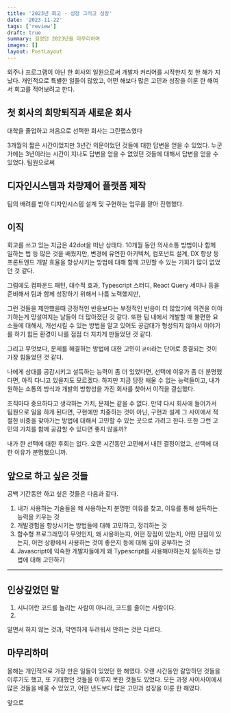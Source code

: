 ```yaml
---
title: '2023년 회고 - 성장 그리고 성장'
date: '2023-11-22'
tags: ['review']
draft: true
summary: 길었던 2023년을 마무리하며
images: []
layout: PostLayout
---
```


외주나 프로그램이 아닌 한 회사의 일원으로써 개발자 커리어를 시작한지 첫 한 해가 지났다.
개인적으로 특별한 일들이 많았고, 어떤 해보다 많은 고민과 성장을 이룬 한 해여서 회고를 적어보려고 한다.

## 첫 회사의 희망퇴직과 새로운 회사

대학을 졸업하고 처음으로 선택한 회사는 그린랩스였다

3개월의 짧은 시간이었지만 3년간 의문이었던 것들에 대한 답변을 얻을 수 있었다.
누군가에는 3년이라는 시간이 지나도 답변을 얻을 수 없었던 것들에 대해서 답변을 얻을 수 있었다.
팀원으로써

##

## 디자인시스템과 차량제어 플랫폼 제작

팀의 배려를 받아 디자인시스템 설계 및 구현하는 업무를 맡아 진행했다.

## 이직

회고를 쓰고 있는 지금은 42dot을 떠난 상태다. 10개월 동안 의사소통 방법이나 함께 일하는 법 등 많은 것을 배웠지만,
변경에 유연한 아키텍쳐, 컴포넌트 설계, DX 향상 등 프론트엔드 개발 효율을 항샹시키는 방법에 대해 함께 고민할 수 있는 기회가 많이 없었던 것 같다.

그럼에도 컴파운드 패턴, 대수적 효과, Typescript 스터디, React Query 세미나 등을 준비해서 팀과 함께 성장하기 위해서 나름 노력했지만,

그런 것들을 제안했을때 긍정적인 반응보다는 부정적인 반응이 더 많았기에 의견을 이야기하는게 망설여지는 날들이 더 많아졌던 것 같다.
또한 팀 내에서 개발할 때 불편한 요소들에 대해서, 개선시킬 수 있는 방법을 알고 있어도 공감대가 형성되지 않아서 이야기를 하기 힘든 환경이 나를 점점 더 지치게 만들었던 것 같다.

그리고 무엇보다, 문제를 해결하는 방법에 대한 고민이 `굳이`라는 단어로 종결되는 것이 가장 힘들었던 것 같다.

나에게 상대를 공감시키고 설득하는 능력이 좀 더 있었다면, 선택에 이유가 좀 더 분명했다면, 아직 다니고 있을지도 모르겠다.
하지만 지금 당장 채울 수 없는 능력들이고, 내가 원하는 소통의 방식과 개발의 방향성을 가진 회사를 찾아서 이직을 결심했다.

조직마다 중요하다고 생각하는 가치, 문제는 같을 수 없다. 만약 다시 회사에 들어가서 팀원으로 일을 하게 된다면, 구현에만 치중하는 것이 아닌,
구현과 설계 그 사이에서 적절한 비중을 찾아가는 방법에 대해서 고민할 수 있는 곳으로 가려고 한다. 또한 그런 고민의 가치를 함께 공감할 수 있다면 좋지 않을까?

내가 한 선택에 대한 후회는 없다. 오랜 시간동안 고민해서 내린 결정이었고, 선택에 대한 이유가 분명했으니까.

## 앞으로 하고 싶은 것들

공백 기간동안 하고 싶은 것들은 다음과 같다.

1. 내가 사용하는 기술들을 왜 사용하는지 분명한 이유를 찾고, 이유를 통해 설득하는 능력을 키우는 것
2. 개발경험을 향상시키는 방법들에 대해 고민하고, 정리하는 것
3. 함수형 프로그래밍이 무엇인지, 왜 사용하는지, 어떤 장점이 있는지, 어떤 단점이 있는지, 어떤 상황에서 사용하는 것이 좋은지 등에 대해 깊이 공부하는 것
4. Javascript에 익숙한 개발자들에게 왜 Typescript를 사용해야하는지 설득하는 방법에 대해 고민하기

---

## 인상깊었던 말

1. 시니어란 코드를 늘리는 사람이 아니라, 코드를 줄이는 사람이다.
2.

알면서 하지 않는 것과, 막연하게 두려워서 안하는 것은 다르다.

## 마무리하며

올해는 개인적으로 가장 만은 일들이 있었던 한 해였다.
오랜 시간동안 갈망하던 것들을 이루기도 했고, 또 기대했던 것들을 이루지 못한 것들도 있었다.
모든 과정 사이사이에서 많은 것들을 배울 수 있었고, 어떤 년도보다 많은 고민과 성장을 이룬 한 해였다.

앞으로
